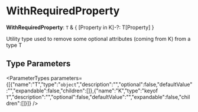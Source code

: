 
# WithRequiredProperty

 **WithRequiredProperty**: `T` & &#123; [Property in K]-?: T[Property] &#125;

Utility type used to remove some optional attributes (coming from K) from a type T

## Type Parameters

<ParameterTypes parameters={[{"name":"T","type":"`object`","description":"","optional":false,"defaultValue":"","expandable":false,"children":[]},{"name":"K","type":"keyof `T`","description":"","optional":false,"defaultValue":"","expandable":false,"children":[]}]} />
